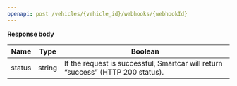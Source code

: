 ```yaml
---
openapi: post /vehicles/{vehicle_id}/webhooks/{webhookId}
---
```


**Response body**

| Name   | Type   | Boolean                                                                         |
| ------ | ------ | ------------------------------------------------------------------------------- |
| status | string | If the request is successful, Smartcar will return “success” (HTTP 200 status). |
